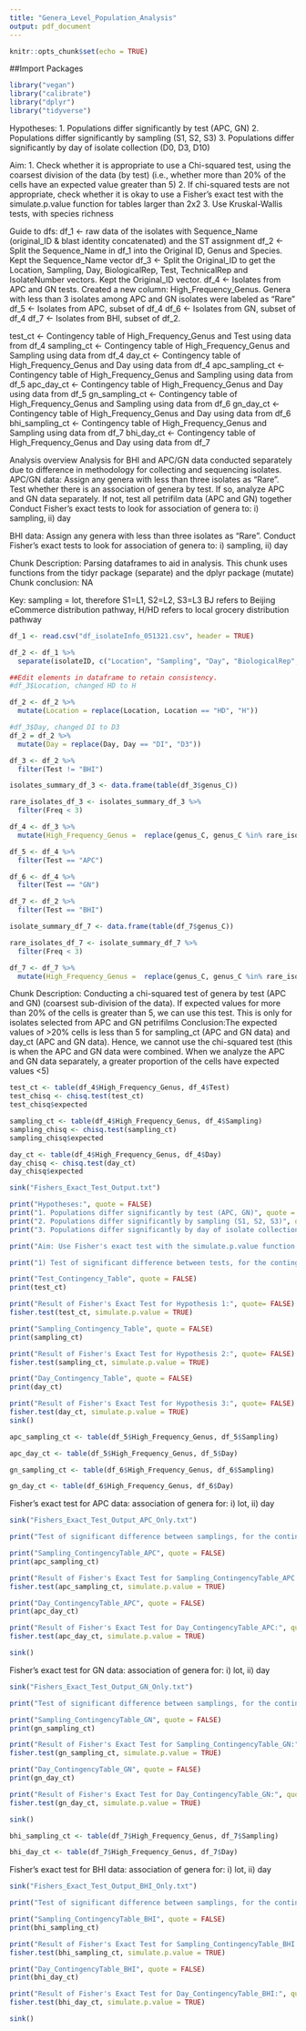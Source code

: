 ```yaml
---
title: "Genera_Level_Population_Analysis"
output: pdf_document
---
```


```r
knitr::opts_chunk$set(echo = TRUE)
```

##Import Packages
```r
library("vegan")
library("calibrate")
library("dplyr")
library("tidyverse")
```
Hypotheses: 
1. Populations differ significantly by test (APC, GN)
2. Populations differ significantly by sampling (S1, S2, S3) 
3. Populations differ significantly by day of isolate collection (D0, D3, D10)

Aim: 
1. Check whether it is appropriate to use a Chi-squared test, using the coarsest division of the data (by test) (i.e., whether more than 20% of the cells have an expected value greater than 5)
2. If chi-squared tests are not appropriate, check whether it is okay to use a Fisher's exact test with the simulate.p.value function for tables larger than 2x2
3. Use Kruskal-Wallis tests, with species richness 

Guide to dfs:
df_1 <- raw data of the isolates with Sequence_Name (original_ID & blast identity concatenated) and the ST assignment
df_2 <- Split the Sequence_Name in df_1 into the Original ID, Genus and Species. Kept the Sequence_Name vector
df_3 <- Split the Original_ID to get the Location, Sampling, Day, BiologicalRep, Test, TechnicalRep and IsolateNumber vectors. Kept the Original_ID vector. 
df_4 <- Isolates from APC and GN tests. Created a new column: High_Frequency_Genus. Genera with less than 3 isolates among APC and GN isolates were labeled as "Rare"
df_5 <- Isolates from APC, subset of df_4
df_6 <- Isolates from GN,  subset of df_4
df_7 <- Isolates from BHI, subset of df_2. 

test_ct <- Contingency table of High_Frequency_Genus and Test using data from df_4 
sampling_ct <- Contingency table of High_Frequency_Genus and Sampling using data from df_4 
day_ct <- Contingency table of High_Frequency_Genus and Day using data from df_4 
apc_sampling_ct <- Contingency table of High_Frequency_Genus and Sampling using data from df_5
apc_day_ct <- Contingency table of High_Frequency_Genus and Day using data from df_5
gn_sampling_ct <- Contingency table of High_Frequency_Genus and Sampling using data from df_6 
gn_day_ct <- Contingency table of High_Frequency_Genus and Day using data from df_6 
bhi_sampling_ct <- Contingency table of High_Frequency_Genus and Sampling using data from df_7
bhi_day_ct <- Contingency table of High_Frequency_Genus and Day using data from df_7

Analysis overview 
Analysis for BHI and APC/GN data conducted separately due to difference in methodology for collecting and sequencing isolates. 
APC/GN data:
Assign any genera with less than three isolates as "Rare". 
Test whether there is an association of genera by test. If so, analyze APC and GN data separately. If not, test all petrifilm data (APC and GN) together
Conduct Fisher's exact tests to look for association of genera to: i) sampling, ii) day 

BHI data:
Assign any genera with less than three isolates as "Rare". 
Conduct Fisher's exact tests to look for association of genera to: i) sampling, ii) day 

Chunk Description: Parsing dataframes to aid in analysis. This chunk uses functions from the tidyr package (separate) and the dplyr package (mutate)
Chunk conclusion: NA

Key:
sampling = lot, therefore S1=L1, S2=L2, S3=L3
BJ refers to Beijing eCommerce distribution pathway, H/HD refers to local grocery distribution pathway
```r
df_1 <- read.csv("df_isolateInfo_051321.csv", header = TRUE)

df_2 <- df_1 %>%
  separate(isolateID, c("Location", "Sampling", "Day", "BiologicalRep", "Test", "TechnicalRep", "IsolateNumber"), sep = "-", extra = "merge", remove = FALSE)

##Edit elements in dataframe to retain consistency.
#df_3$Location, changed HD to H 

df_2 <- df_2 %>%
  mutate(Location = replace(Location, Location == "HD", "H"))

#df_3$Day, changed DI to D3
df_2 = df_2 %>%
  mutate(Day = replace(Day, Day == "DI", "D3"))

df_3 <- df_2 %>%
  filter(Test != "BHI")

isolates_summary_df_3 <- data.frame(table(df_3$genus_C))

rare_isolates_df_3 <- isolates_summary_df_3 %>%
  filter(Freq < 3) 

df_4 <- df_3 %>%
  mutate(High_Frequency_Genus =  replace(genus_C, genus_C %in% rare_isolates_df_3$Var1, "Rare"))

df_5 <- df_4 %>%
  filter(Test == "APC")

df_6 <- df_4 %>%
  filter(Test == "GN")

df_7 <- df_2 %>%
  filter(Test == "BHI")

isolate_summary_df_7 <- data.frame(table(df_7$genus_C))

rare_isolates_df_7 <- isolate_summary_df_7 %>%
  filter(Freq < 3) 

df_7 <- df_7 %>%
  mutate(High_Frequency_Genus =  replace(genus_C, genus_C %in% rare_isolates_df_7$Var1, "Rare"))
```

Chunk Description: Conducting a chi-squared test of genera by test (APC and GN) (coarsest sub-division of the data). If expected values for more than 20% of the cells is greater than 5, we can use this test. This is only for isolates selected from APC and GN petrifilms 
Conclusion:The expected values of >20% cells is less than 5 for sampling_ct (APC and GN data) and day_ct (APC and GN data). Hence, we cannot use the chi-squared test (this is when the APC and GN data were combined. When we analyze the APC and GN data separately, a greater proportion of the cells have expected values <5)
```r
test_ct <- table(df_4$High_Frequency_Genus, df_4$Test)
test_chisq <- chisq.test(test_ct)
test_chisq$expected

sampling_ct <- table(df_4$High_Frequency_Genus, df_4$Sampling)
sampling_chisq <- chisq.test(sampling_ct)
sampling_chisq$expected

day_ct <- table(df_4$High_Frequency_Genus, df_4$Day)
day_chisq <- chisq.test(day_ct)
day_chisq$expected
```

```r
sink("Fishers_Exact_Test_Output.txt")

print("Hypotheses:", quote = FALSE) 
print("1. Populations differ significantly by test (APC, GN)", quote = FALSE)
print("2. Populations differ significantly by sampling (S1, S2, S3)", quote = FALSE)
print("3. Populations differ significantly by day of isolate collection (D0, D3, D10)", quote = FALSE)

print("Aim: Use Fisher's exact test with the simulate.p.value function for tables larger than 2x2, to test for significant differences in isolate identity between: 1) test, 2) sampling, 3)day of testing/isolate collection", quote = FALSE)

print("1) Test of significant difference between tests, for the contingency table below (Hypothesis 1):", quote = FALSE)

print("Test_Contingency_Table", quote = FALSE)
print(test_ct)

print("Result of Fisher's Exact Test for Hypothesis 1:", quote= FALSE)
fisher.test(test_ct, simulate.p.value = TRUE)

print("Sampling_Contingency_Table", quote = FALSE)
print(sampling_ct)

print("Result of Fisher's Exact Test for Hypothesis 2:", quote= FALSE)
fisher.test(sampling_ct, simulate.p.value = TRUE)

print("Day_Contingency_Table", quote = FALSE)
print(day_ct)

print("Result of Fisher's Exact Test for Hypothesis 3:", quote= FALSE)
fisher.test(day_ct, simulate.p.value = TRUE)
sink()
```

```r
apc_sampling_ct <- table(df_5$High_Frequency_Genus, df_5$Sampling)

apc_day_ct <- table(df_5$High_Frequency_Genus, df_5$Day)

gn_sampling_ct <- table(df_6$High_Frequency_Genus, df_6$Sampling)

gn_day_ct <- table(df_6$High_Frequency_Genus, df_6$Day)

```

Fisher's exact test for APC data: association of genera for: i) lot, ii) day 
```r
sink("Fishers_Exact_Test_Output_APC_Only.txt")

print("Test of significant difference between samplings, for the contingency table below (Hypothesis 1; APC data only):", quote = FALSE)

print("Sampling_ContingencyTable_APC", quote = FALSE)
print(apc_sampling_ct)

print("Result of Fisher's Exact Test for Sampling_ContingencyTable_APC:", quote= FALSE)
fisher.test(apc_sampling_ct, simulate.p.value = TRUE)

print("Day_ContingencyTable_APC", quote = FALSE)
print(apc_day_ct)

print("Result of Fisher's Exact Test for Day_ContingencyTable_APC:", quote= FALSE)
fisher.test(apc_day_ct, simulate.p.value = TRUE)

sink()
```


Fisher's exact test for GN data: association of genera for: i) lot, ii) day 
```r
sink("Fishers_Exact_Test_Output_GN_Only.txt")

print("Test of significant difference between samplings, for the contingency table below (Hypothesis 1; APC data only):", quote = FALSE)

print("Sampling_ContingencyTable_GN", quote = FALSE)
print(gn_sampling_ct)

print("Result of Fisher's Exact Test for Sampling_ContingencyTable_GN:", quote= FALSE)
fisher.test(gn_sampling_ct, simulate.p.value = TRUE)

print("Day_ContingencyTable_GN", quote = FALSE)
print(gn_day_ct)

print("Result of Fisher's Exact Test for Day_ContingencyTable_GN:", quote= FALSE)
fisher.test(gn_day_ct, simulate.p.value = TRUE)

sink()
```

```r
bhi_sampling_ct <- table(df_7$High_Frequency_Genus, df_7$Sampling)

bhi_day_ct <- table(df_7$High_Frequency_Genus, df_7$Day)
```

Fisher's exact test for BHI data: association of genera for: i) lot, ii) day 
```r
sink("Fishers_Exact_Test_Output_BHI_Only.txt")

print("Test of significant difference between samplings, for the contingency table below (Hypothesis 1; BHI data only):", quote = FALSE)

print("Sampling_ContingencyTable_BHI", quote = FALSE)
print(bhi_sampling_ct)

print("Result of Fisher's Exact Test for Sampling_ContingencyTable_BHI:", quote= FALSE)
fisher.test(bhi_sampling_ct, simulate.p.value = TRUE)

print("Day_ContingencyTable_BHI", quote = FALSE)
print(bhi_day_ct)

print("Result of Fisher's Exact Test for Day_ContingencyTable_BHI:", quote= FALSE)
fisher.test(bhi_day_ct, simulate.p.value = TRUE)

sink()
```




